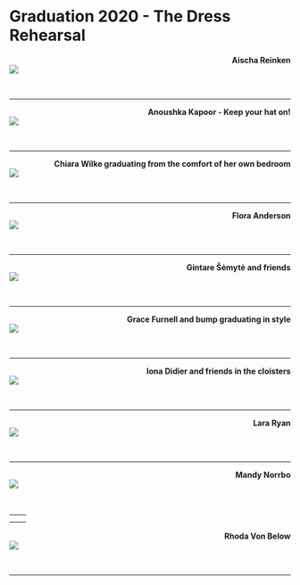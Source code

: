 # Graduation 2020 - The Dress Rehearsal {-}


<div>
<span style = "float: right;">**Aischa Reinken**</span>
<br>
<img src="images/Aischa_grad.jpg"> 
</div>


<div>
<br>
</div>

---

<div>
<span style = "float: right;">**Anoushka Kapoor - Keep your hat on!**</span>
<br>
<img src="images/Anoushka_grad_2.jpg"> 
</div>


<div>
<br>
</div>

---

<div>
<span style = "float: right;">**Chiara Wilke graduating from the comfort of her own bedroom**</span>
<br>
<img src="images/Chiara_grad.jpg"> 
</div>


<div>
<br>
</div>

---

<div>
<span style = "float: right;">**Flora Anderson**</span>
<br>
<img src="images/Flora_grad.jpg"> 
</div>


<div>
<br>
</div>

---

<div>
<span style = "float: right;">**Gintare Šėmytė and friends**</span>
<br>
<img src="images/Gintare_grad.jpg"> 
</div>


<div>
<br>
</div>

---

<div>
<span style = "float: right;">**Grace Furnell and bump graduating in style**</span>
<br>
<img src="images/Grace_grad.JPEG"> 
</div>


<div>
<br>
</div>

---

<div>
<span style = "float: right;">**Iona Didier and friends in the cloisters**</span>
<br>
<img src="images/Iona_grad.jpg"> 
</div>


<div>
<br>
</div>

---

<div>
<span style = "float: right;">**Lara Ryan**</span>
<br>
<img src="images/LaraRyanGraduation.jpg"> 
</div>


<div>
<br>
</div>

---

<div>
<span style = "float: right;">**Mandy Norrbo**</span>
<br>
<img src="images/mandy_graduation_grad.jpg"> 
</div>


<div>
<br>
</div>

---
<div>
<span style = "float: right;">**Mari Jamshidi**</span>
<br>
<img src="images/Mari_Jamshidi_grad.jpg"> 
</div>


<div>
<br>
</div>

---


<div>
<span style = "float: right;">**Rhoda Von Below**</span>
<br>
<img src="images/Rhona_Von_Below_grad.JPG"> 
</div>


<div>
<br>
</div>

---
